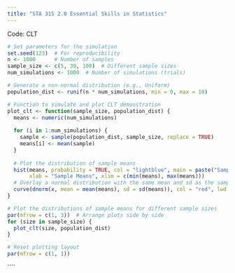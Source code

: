 ```yaml
---
title: "STA 315 2.0 Essential Skills in Statistics"
---
```


Code: CLT

``` r
# Set parameters for the simulation
set.seed(123)  # For reproducibility
n <- 1000      # Number of samples
sample_size <- c(5, 30, 100)  # Different sample sizes
num_simulations <- 1000  # Number of simulations (trials)

# Generate a non-normal distribution (e.g., Uniform)
population_dist <- runif(n * num_simulations, min = 0, max = 10)

# Function to simulate and plot CLT demonstration
plot_clt <- function(sample_size, population_dist) {
  means <- numeric(num_simulations)
  
  for (i in 1:num_simulations) {
    sample <- sample(population_dist, sample_size, replace = TRUE)
    means[i] <- mean(sample)
  }
  
  # Plot the distribution of sample means
  hist(means, probability = TRUE, col = "lightblue", main = paste("Sample Size =", sample_size),
       xlab = "Sample Means", xlim = c(min(means), max(means)))
  # Overlay a normal distribution with the same mean and sd as the sample means
  curve(dnorm(x, mean = mean(means), sd = sd(means)), col = "red", lwd = 2, add = TRUE)
}

# Plot the distributions of sample means for different sample sizes
par(mfrow = c(1, 3))  # Arrange plots side by side
for (size in sample_size) {
  plot_clt(size, population_dist)
}

# Reset plotting layout
par(mfrow = c(1, 1))

```

\`\`\`\`
